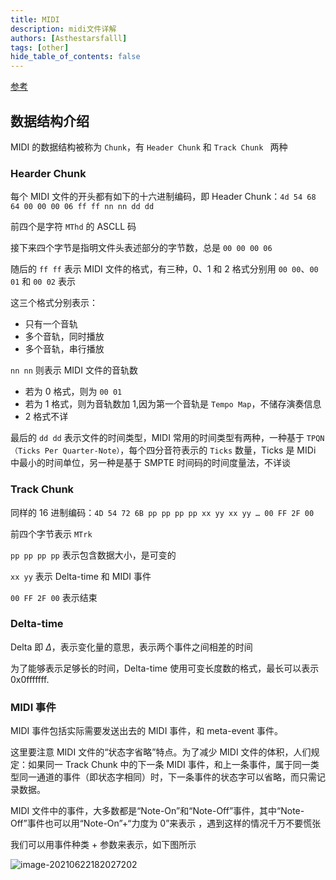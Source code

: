 ```yaml
---
title: MIDI
description: midi文件详解
authors: [Asthestarsfalll]
tags: [other]
hide_table_of_contents: false
---
```


 [参考](https://www.bilibili.com/read/cv1753143/)

## 数据结构介绍

MIDI 的数据结构被称为 `Chunk`，有 `Header Chunk` 和 `Track Chunk ` 两种

### Hearder Chunk

每个 MIDI 文件的开头都有如下的十六进制编码，即 Header Chunk：`4d 54 68 64 00 00 00 06 ff ff nn nn dd dd`

前四个是字符 `MThd` 的 ASCLL 码

接下来四个字节是指明文件头表述部分的字节数，总是 `00 00 00 06`

随后的 `ff ff` 表示 MIDI 文件的格式，有三种，0、1 和 2 格式分别用 `00 00`、`00 01` 和 `00 02` 表示

这三个格式分别表示：

- 只有一个音轨
- 多个音轨，同时播放
- 多个音轨，串行播放

`nn nn` 则表示 MIDI 文件的音轨数

- 若为 0 格式，则为 `00 01`
- 若为 1 格式，则为音轨数加 1,因为第一个音轨是 `Tempo Map`，不储存演奏信息
- 2 格式不详

最后的 `dd dd` 表示文件的时间类型，MIDI 常用的时间类型有两种，一种基于 `TPQN（Ticks Per Quarter-Note）`，每个四分音符表示的 `Ticks` 数量，Ticks 是 MIDi 中最小的时间单位，另一种是基于 SMPTE 时间码的时间度量法，不详谈

### Track Chunk

同样的 16 进制编码：`4D 54 72 6B pp pp pp pp xx yy xx yy … 00 FF 2F 00`

前四个字节表示 `MTrk`

`pp pp pp pp` 表示包含数据大小，是可变的

`xx yy` 表示 Delta-time 和 MIDI 事件

`00 FF 2F 00` 表示结束

### Delta-time

Delta 即 $\Delta$，表示变化量的意思，表示两个事件之间相差的时间

为了能够表示足够长的时间，Delta-time 使用可变长度数的格式，最长可以表示 0x0fffffff.

### MIDI 事件

MIDI 事件包括实际需要发送出去的 MIDI 事件，和 meta-event 事件。

这里要注意 MIDI 文件的“状态字省略”特点。为了减少 MIDI 文件的体积，人们规定：如果同一 Track Chunk 中的下一条 MIDI 事件，和上一条事件，属于同一类型同一通道的事件（即状态字相同）时，下一条事件的状态字可以省略，而只需记录数据。

MIDI 文件中的事件，大多数都是“Note-On”和“Note-Off”事件，其中“Note-Off”事件也可以用“Note-On”+“力度为 0”来表示 ，遇到这样的情况千万不要慌张

我们可以用事件种类 + 参数来表示，如下图所示

![image-20210622182027202](/images/2022/03/27/image-20210622182027202.png)
